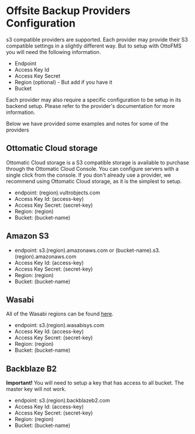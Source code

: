 # Offsite Backup Providers Configuration

s3 compatible providers are supported. Each provider may provide their S3 compatible settings in a slightly different way. But to setup with OttoFMS you will need the following information.

- Endpoint
- Access Key Id
- Access Key Secret
- Region (optional) - But add if you have it
- Bucket

Each provider may also require a specific configuration to be setup in its backend setup. Please refer to the provider's documentation for more information.

Below we have provided some examples and notes for some of the providers

## Ottomatic Cloud storage

Ottomatic Cloud storage is a S3 compatible storage is available to purchase through the Ottomatic Cloud Console. You can configure servers with a single click from the console. If you don't already use a provider, we recommend using Ottomatic Cloud storage, as it is the simplest to setup.

- endpoint: (region).vultrobjects.com
- Access Key Id: (access-key)
- Access Key Secret: (secret-key)
- Region: (region)
- Bucket: (bucket-name)

## Amazon S3

- endpoint: s3.(region).amazonaws.com or (bucket-name).s3.(region).amazonaws.com
- Access Key Id: (access-key)
- Access Key Secret: (secret-key)
- Region: (region)
- Bucket: (bucket-name)

## Wasabi

All of the Wasabi regions can be found [here](https://knowledgebase.wasabi.com/hc/en-us/articles/360015106031-What-are-the-service-URLs-for-Wasabi-s-different-storage-regions).

- endpoint: s3.(region).wasabisys.com
- Access Key Id: (access-key)
- Access Key Secret: (secret-key)
- Region: (region)
- Bucket: (bucket-name)

## Backblaze B2

**Important!** You will need to setup a key that has access to all bucket. The master key will not work.

- endpoint: s3.(region).backblazeb2.com
- Access Key Id: (access-key)
- Access Key Secret: (secret-key)
- Region: (region)
- Bucket: (bucket-name)
